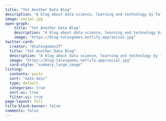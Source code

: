 ```yaml
---
title: "Yet Another Data Blog"
description: "A blog about data science, learning and technology by Tales Gomes"
image: social.jpg
open-graph:
    title: "Yet Another Data Blog"
    description: "A blog about data science, learning and technology by Tales Gomes"
    image: "https://blog-talesgomes.netlify.app/social.jpg"
twitter-card:
  creator: "@talesgomes27"
  title: "Yet Another Data Blog"
  description: "A blog about data science, learning and technology by Tales Gomes"
  image: "https://blog-talesgomes.netlify.app/social.jpg"
  card-style: "summary_large_image"
listing:
  contents: posts
  sort: "date desc"
  type: default
  categories: true
  sort-ui: true
  filter-ui: true
page-layout: full
title-block-banner: false
comments: false
---
```



